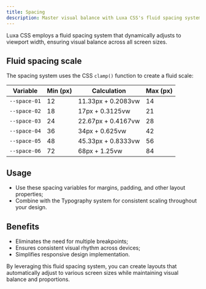 ```yaml
---
title: Spacing
description: Master visual balance with Luxa CSS's fluid spacing system. Perfectly balanced for any screen size.
---
```


Luxa CSS employs a fluid spacing system that dynamically adjusts to viewport width, ensuring visual balance across all screen sizes.

## Fluid spacing scale

The spacing system uses the CSS `clamp()` function to create a fluid scale:

| Variable     | Min (px) | Calculation        | Max (px) |
| ------------ | -------- | ------------------ | -------- |
| `--space-01` | 12       | 11.33px + 0.2083vw | 14       |
| `--space-02` | 18       | 17px + 0.3125vw    | 21       |
| `--space-03` | 24       | 22.67px + 0.4167vw | 28       |
| `--space-04` | 36       | 34px + 0.625vw     | 42       |
| `--space-05` | 48       | 45.33px + 0.8333vw | 56       |
| `--space-06` | 72       | 68px + 1.25vw      | 84       |

## Usage

- Use these spacing variables for margins, padding, and other layout properties;
- Combine with the Typography system for consistent scaling throughout your design.

## Benefits

- Eliminates the need for multiple breakpoints;
- Ensures consistent visual rhythm across devices;
- Simplifies responsive design implementation.

By leveraging this fluid spacing system, you can create layouts that automatically adjust to various screen sizes while maintaining visual balance and proportions.
